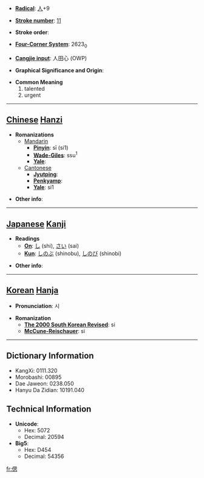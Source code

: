 * '''[[Wiktionary:Chinese radical index| Radical]]''': [[Wiktionary:Chinese radical index 人|人]]+9

* '''[[Wiktionary:Chinese total strokes index|Stroke number]]''': [[Wiktionary:Chinese total strokes index 11|11]]

* '''Stroke order''': 

* '''[[Wiktionary:Chinese four corner index|Four-Corner System]]''': 2623<sub>0</sub>

* '''[[Wiktionary:Chinese Cangjie index|Cangjie input]]''': 人田心 (OWP)

* '''Graphical Significance and Origin''': 

* '''Common Meaning'''
*#talented
*# urgent


----

== [[Chinese]] [[Hanzi]] ==

* '''Romanizations'''
** [[Mandarin]]
*** '''[[Pinyin]]''': sī (si1)
*** '''[[Wade-Giles]]''': ssu<sup>1</sup>
*** '''[[Yale]]''': 
**[[Cantonese]]
***'''[[Jyutping]]''':
***'''[[Penkyamp]]''': 
***'''[[Yale]]''': si1

* '''Other info''': 

----

== [[Japanese]] [[Kanji]] ==

* '''Readings'''
** '''[[On]]''': [[し]] (shi), [[さい]] (sai)
** '''[[Kun]]''': [[しのぶ]] (shinobu), [[しのび]] (shinobi)

* '''Other info''':  

----

== [[Korean]] [[Hanja]] ==

* '''Pronunciation''': 시

* '''Romanization'''
** '''[[The 2000 South Korean Revised Romanization|The 2000 South Korean Revised]]''': si
** '''[[McCune-Reischauer]]''': si

----

== Dictionary Information ==

* KangXi: 0111.320
* Morobashi: 00895
* Dae Jaweon: 0238.050
* Hanyu Da Zidian: 10191.040

== Technical Information ==

* '''Unicode''':
** Hex: 5072
** Decimal: 20594
* '''Big5''':
** Hex: D454
** Decimal: 54356

[[fr:偲]]